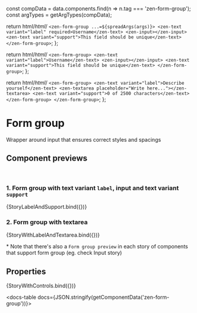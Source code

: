 
const compData = data.components.find(n => n.tag === 'zen-form-group');
const argTypes = getArgTypes(compData);

<Meta title="Forms/zFragments/Form Group" component="zen-form-group" argTypes={argTypes} />

  return html/*html*/ `
    <zen-form-group ...=${spreadArgs(args)}>
      <zen-text variant="label" required>Username</zen-text>
      <zen-input></zen-input>
      <zen-text variant="support">This field should be unique</zen-text>
    </zen-form-group>
  `;
};

  return html/*html*/ `
    <zen-form-group>
      <zen-text variant="label">Username</zen-text>
      <zen-input></zen-input>
      <zen-text variant="support">This field should be unique</zen-text>
    </zen-form-group>
  `;
};

  return html/*html*/ `
    <zen-form-group>
      <zen-text variant="label">Describe yourself</zen-text>
      <zen-textarea placeholder="Write here..."></zen-textarea>
      <zen-text variant="support">0 of 2500 characters</zen-text>
    </zen-form-group>
    </zen-form-group>
  `;
};

# Form group

Wrapper around input that ensures correct styles and spacings

## Component previews

<br />

### 1. Form group with text variant `label`, input and text variant `support`

<Canvas>
  <Story
    name="supportlabel"
    args={{
      ...getDefaultArgs(argTypes),
    }}
  >
    {StoryLabelAndSupport.bind({})}
  </Story>
</Canvas>

### 2. Form group with textarea

<Canvas>
  <Story
    name="textarea"
    args={{
      ...getDefaultArgs(argTypes),
    }}
  >
    {StoryWithLabelAndTextarea.bind({})}
  </Story>
</Canvas>

<br />

\* Note that there's also a `Form group preview` in each story of components that support form group (eg. check Input story)

## Properties

<Canvas>
  <Story
    name="default"
    args={{
      ...getDefaultArgs(argTypes),
    }}
  >
    {StoryWithControls.bind({})}
  </Story>
</Canvas>

<ArgsTable story="default" />

<docs-table docs={JSON.stringify(getComponentData('zen-form-group'))}></docs-table>
